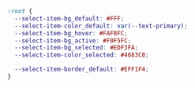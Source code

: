 ```css
:root {
  --select-item-bg_default: #FFF;
  --select-item-color_default: var(--text-primary);
  --select-item-bg_hover: #FAFBFC;
  --select-item-bg_active: #F0F5FC;
  --select-item-bg_selected: #EDF3FA;
  --select-item-color_selected: #4683C8;

  --select-item-border_default: #EFF1F4;
}
```
